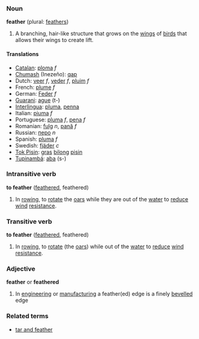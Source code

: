 === Noun ===
'''feather''' (plural: [[feathers]])

#A branching, hair-like structure that grows on the [[wing]]s of [[bird]]s that allows their wings to create lift.

==== Translations ====
*[[Catalan]]: [[ploma]] ''f''
*[[Chumash]] (Inezeño): [[qap]]
*Dutch: [[veer]] ''f'', [[veder]] ''f'', [[pluim]] ''f''
*French: [[plume]] ''f''
*German: [[Feder]] ''f''
*[[Guarani]]: [[ague]] (t-)
*[[Interlingua]]: [[pluma]], [[penna]]
*Italian: [[piuma]] ''f''
*Portuguese: [[pluma]] ''f'', [[pena]] ''f''
*Romanian: [[fulg]] ''n'', [[pană]] ''f''
*Russian: [[перо]] ''n''
*Spanish: [[pluma]] ''f''
*Swedish: [[fjäder]] ''c''
*[[Tok Pisin]]: [[gras]] [[bilong]] [[pisin]]
*[[Tupinambá]]: [[aba]] (s-)

=== Intransitive verb ===
'''to feather''' ([[feathered]], feathered)

#In [[rowing]], to [[rotate]] the [[oar]]s while they are out of the [[water]] to [[reduce]] [[wind]] [[resistance]].

=== Transitive verb ===
'''to feather''' ([[feathered]], feathered)

#In [[rowing]], to [[rotate]] (the [[oar]]s) while out of the [[water]] to [[reduce]] [[wind]] [[resistance]].

=== Adjective ===
'''feather''' or '''feathered'''
# In [[engineering]] or [[manufacturing]] a feather(ed) edge is a finely [[bevelled]] edge

===Related terms===
*[[tar and feather]]